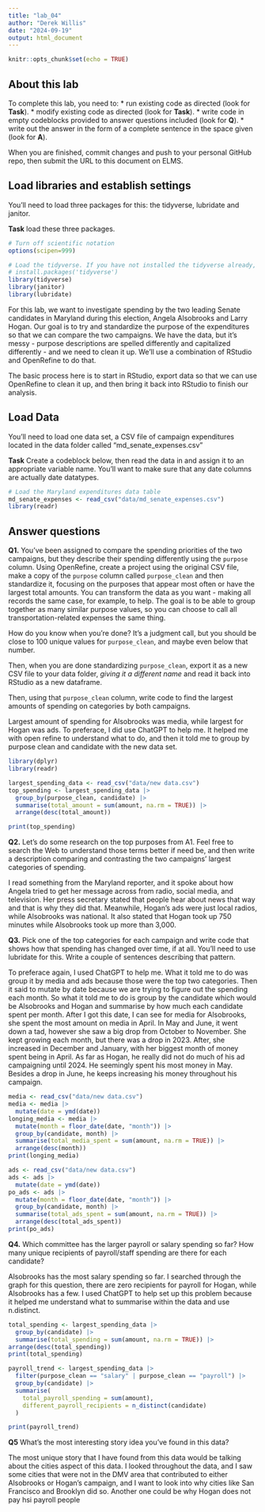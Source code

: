 ```yaml
---
title: "lab_04"
author: "Derek Willis"
date: "2024-09-19"
output: html_document
---
```


```r
knitr::opts_chunk$set(echo = TRUE)
```

## About this lab

To complete this lab, you need to: \* run existing code as directed (look for **Task**). \* modify existing code as directed (look for **Task**). \* write code in empty codeblocks provided to answer questions included (look for **Q**). \* write out the answer in the form of a complete sentence in the space given (look for **A**).

When you are finished, commit changes and push to your personal GitHub repo, then submit the URL to this document on ELMS.

## Load libraries and establish settings

You'll need to load three packages for this: the tidyverse, lubridate and janitor.

**Task** load these three packages.

```r
# Turn off scientific notation
options(scipen=999)

# Load the tidyverse. If you have not installed the tidyverse already, remove the # from the next line and run it first.  
# install.packages('tidyverse')
library(tidyverse)
library(janitor)
library(lubridate)

```

For this lab, we want to investigate spending by the two leading Senate candidates in Maryland during this election, Angela Alsobrooks and Larry Hogan. Our goal is to try and standardize the purpose of the expenditures so that we can compare the two campaigns. We have the data, but it's messy - purpose descriptions are spelled differently and capitalized differently - and we need to clean it up. We'll use a combination of RStudio and OpenRefine to do that.

The basic process here is to start in RStudio, export data so that we can use OpenRefine to clean it up, and then bring it back into RStudio to finish our analysis.

## Load Data

You'll need to load one data set, a CSV file of campaign expenditures located in the data folder called "md_senate_expenses.csv"

**Task** Create a codeblock below, then read the data in and assign it to an appropriate variable name. You'll want to make sure that any date columns are actually date datatypes.

```r
# Load the Maryland expenditures data table
md_senate_expenses <- read_csv("data/md_senate_expenses.csv")
library(readr)
```

## Answer questions

**Q1.** You've been assigned to compare the spending priorities of the two campaigns, but they describe their spending differently using the `purpose` column. Using OpenRefine, create a project using the original CSV file, make a copy of the `purpose` column called `purpose_clean` and then standardize it, focusing on the purposes that appear most often or have the largest total amounts. You can transform the data as you want - making all records the same case, for example, to help. The goal is to be able to group together as many similar purpose values, so you can choose to call all transportation-related expenses the same thing.

How do you know when you're done? It's a judgment call, but you should be close to 100 unique values for `purpose_clean`, and maybe even below that number.

Then, when you are done standardizing `purpose_clean`, export it as a new CSV file to your data folder, *giving it a different name* and read it back into RStudio as a new dataframe.

Then, using that `purpose_clean` column, write code to find the largest amounts of spending on categories by both campaigns.

Largest amount of spending for Alsobrooks was media, while largest for Hogan was ads. To preferace, I did use ChatGPT to help me. It helped me with open refine to understand what to do, and then it told me to group by purpose clean and candidate with the new data set.

```r
library(dplyr)
library(readr)

largest_spending_data <- read_csv("data/new data.csv")
top_spending <- largest_spending_data |>
  group_by(purpose_clean, candidate) |>
  summarise(total_amount = sum(amount, na.rm = TRUE)) |>
  arrange(desc(total_amount))

print(top_spending)
```

**Q2.** Let's do some research on the top purposes from A1. Feel free to search the Web to understand those terms better if need be, and then write a description comparing and contrasting the two campaigns' largest categories of spending.

I read something from the Maryland reporter, and it spoke about how Angela tried to get her message across from radio, social media, and television. Her press secretary stated that people hear about news that way and that is why they did that. Meanwhile, Hogan's ads were just local radios, while Alsobrooks was national. It also stated that Hogan took up 750 minutes while Alsobrooks took up more than 3,000.

**Q3.** Pick one of the top categories for each campaign and write code that shows how that spending has changed over time, if at all. You'll need to use lubridate for this. Write a couple of sentences describing that pattern. 

To preferace again, I used ChatGPT to help me. What it told me to do was group it by media and ads because those were the top two categories. Then it said to mutate by date because we are trying to figure out the spending each month. So what it told me to do is group by the candidate which would be Alsobrooks and Hogan and summarise by how much each candidate spent per month. After I got this date, I can see for media for Alsobrooks, she spent the most amount on media in April. In May and June, it went down a tad, however she saw a big drop from October to November. She kept growing each month, but there was a drop in 2023. After, she increased in December and January, with her biggest month of money spent being in April. As far as Hogan, he really did not do much of his ad campaigning until 2024. He seemingly spent his most money in May. Besides a drop in June, he keeps increasing his money throughout his campaign. 

```r
media <- read_csv("data/new data.csv")
media <- media |>
  mutate(date = ymd(date))
longing_media <- media |>
  mutate(month = floor_date(date, "month")) |>
  group_by(candidate, month) |>
  summarise(total_media_spent = sum(amount, na.rm = TRUE)) |>
  arrange(desc(month))
print(longing_media)

ads <- read_csv("data/new data.csv")
ads <- ads |>
  mutate(date = ymd(date))
po_ads <- ads |>
  mutate(month = floor_date(date, "month")) |>
  group_by(candidate, month) |>
  summarise(total_ads_spent = sum(amount, na.rm = TRUE)) |>
  arrange(desc(total_ads_spent))
print(po_ads)
```

**Q4.** Which committee has the larger payroll or salary spending so far? How many unique recipients of payroll/staff spending are there for each candidate?

Alsobrooks has the most salary spending so far. I searched through the graph for this question, there are zero recipients for payroll for Hogan, while Alsobrooks has a few. I used ChatGPT to help set up this problem because it helped me understand what to summarise within the data and use n.distinct.

```r
total_spending <- largest_spending_data |>
  group_by(candidate) |>
  summarise(total_spending = sum(amount, na.rm = TRUE)) |>
arrange(desc(total_spending))
print(total_spending)
```


```r
payroll_trend <- largest_spending_data |>
  filter(purpose_clean == "salary" | purpose_clean == "payroll") |>
  group_by(candidate) |>  
  summarise(
    total_payroll_spending = sum(amount),  
    different_payroll_recipients = n_distinct(candidate) 
  )

print(payroll_trend) 
```

**Q5** What's the most interesting story idea you've found in this data?

The most unique story that I have found from this data would be talking about the cities aspect of this data. I looked throughout the data, and I saw some cities that were not in the DMV area that contributed to either Alsobrooks or Hogan's campaign, and I want to look into why cities like San Francisco and Brooklyn did so. Another one could be why Hogan does not pay hsi payroll people
